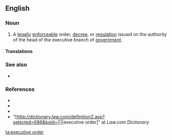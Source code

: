 ==English==
{{wikipedia|Executive Order}}

===Noun===
{{en-noun|head=[[executive]] [[order]]}}

# {{label|en|chiefly|US}} A [[legally]] [[enforceable]] order, [[decree]], or [[regulation]] issued on the authority of the head of the executive branch of [[government]].

====Translations====
{{trans-top|decree issued on the authority of the executive branch of government}}
{{trans-mid}}
{{trans-bottom}}

===See also===
* {{l|en|order-in-council}}

===References===
* {{R:Dictionary.com}}
* {{R:Merriam Webster Online}}
* {{R:Encarta}}
* "[http://dictionary.law.com/definition2.asp?selected=686&bold=||||executive order]" at ''Law.com Dictionary''

[[ta:executive order]]